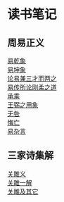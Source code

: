 = 读书笔记 =

== 周易正义 ==

[[乾|易乾象]] <br/>
[[坤|易坤象]]<br/>
[[三才|论易兼三才而两之]]<br/>
[[刚柔之道|易传所论刚柔之道]]<br/>
[[承乘]]<br/>
[[王弼之用象]]<br/>
[[无咎]]<br/>
[[悔亡]]<br/>
[[易杂言]]

== 三家诗集解 ==
[[关雎义]]<br/>
[[关雎一解]]<br/>
[[关雎及其它]]
